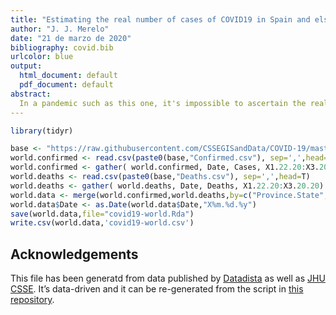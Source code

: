 ```yaml
---
title: "Estimating the real number of cases of COVID19 in Spain and elsewhere"
author: "J. J. Merelo"
date: "21 de marzo de 2020"
bibliography: covid.bib
urlcolor: blue
output:
  html_document: default
  pdf_document: default
abstract:
  In a pandemic such as this one, it's impossible to ascertain the real number of cases except by testing the whole population; this leads to the problem of different death rates for different countries, but mainly to the more poignant problem of allocating resources for urgent and grave cases or assessing the local peak of the epidemic. In this report we will try to find out an estimate of the death rate by looking at the countries that have made a more extensive testing, like Germany or South Korea. We will first try to estimate the time from onset to outcome, and from that, we will try and give an estimate of cases (and possible deaths) in other countries where testing has not been so extensive, like Spain.
---
```


```r
library(tidyr)

base <- "https://raw.githubusercontent.com/CSSEGISandData/COVID-19/master/csse_covid_19_data/csse_covid_19_time_series/time_series_19-covid-"
world.confirmed <- read.csv(paste0(base,"Confirmed.csv"), sep=',',head=T)
world.confirmed <- gather( world.confirmed, Date, Cases, X1.22.20:X3.20.20)
world.deaths <- read.csv(paste0(base,"Deaths.csv"), sep=',',head=T)
world.deaths <- gather( world.deaths, Date, Deaths, X1.22.20:X3.20.20)
world.data <- merge(world.confirmed,world.deaths,by=c("Province.State","Country.Region","Lat", "Long", "Date"))
world.data$Date <- as.Date(world.data$Date,"X%m.%d.%y")
save(world.data,file="covid19-world.Rda")
write.csv(world.data,'covid19-world.csv')
```


## Acknowledgements

This file has been generatd from data published by  [Datadista](https://github.com/datadista/datasets) as well as [JHU CSSE](https://github.com/CSSEGISandData/COVID-19). It's data-driven and it can be re-generated from the script in  [this repository](https://github.com/JJ/covid-reports).
